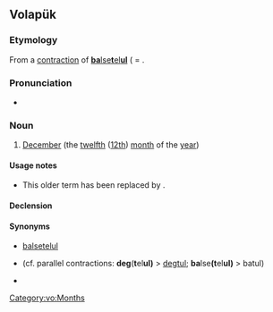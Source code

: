 {{also|batül}}
==Volapük==

===Etymology===
From a [[contraction]] of [[balsetelul|'''ba'''lse'''t'''el'''ul''']] ( = {{compound|vo|bals|e|tel|-ul|t1=ten, now [[deg#Volapük|deg]]|t2=and|t3=two|t4=([[morpheme]] for) month (< [[mul#Volapük|mul]])}}.

===Pronunciation===
* {{IPA|[ba.ˈtul]|lang=vo}}

===Noun===
{{vo-noun}}

# {{lb|vo|obsolete}} [[December]] (the [[twelfth]] ([[12th]]) [[month]] of the [[year]])

====Usage notes====
* This older term has been replaced by {{m|vo|dekul||December}}.

====Declension====
{{vo-decl-noun}}

====Synonyms====
* [[balsetelul]] {{q|obsolete}}
* {{l|vo|degtelul}} (cf. parallel contractions: '''deg'''('''t'''el'''ul)''' > [[degtul]]; '''ba'''lse'''(t'''el'''ul)''' > batul)
* {{l|vo|dekul}}

[[Category:vo:Months]]